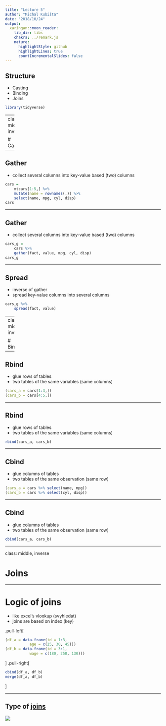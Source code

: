 ```yaml
---
title: "Lecture 5"
author: "Michal Kubišta"
date: "2018/10/24"
output:
  xaringan::moon_reader:
    lib_dir: libs
    chakra: ../remark.js
    nature:
      highlightStyle: github
      highlightLines: true
      countIncrementalSlides: false
---
```


## Structure
- Casting
- Binding
- Joins
```r
library(tidyverse)
```

---
class: middle, inverse

# Casting

---

## Gather
- collect several columns into key-value based (two) columns

```r
cars = 
    mtcars[1:5,] %>% 
    mutate(name = rownames(.)) %>% 
    select(name, mpg, cyl, disp)
cars

```

---

## Gather
- collect several columns into key-value based (two) columns

```r
cars_g = 
    cars %>% 
    gather(fact, value, mpg, cyl, disp)
cars_g
```

---

## Spread
- inverse of gather
- spread key-value columns into several columns

```r
cars_g %>% 
    spread(fact, value)
```

---
class: middle, inverse

# Binding

---

## Rbind
- glue rows of tables
- two tables of the same variables (same columns)

```r
(cars_a = cars[1:3,])
(cars_b = cars[4:5,])
```

---

## Rbind
- glue rows of tables
- two tables of the same variables (same columns)

```r
rbind(cars_a, cars_b)
```

---

## Cbind
- glue columns of tables
- two tables of the same observation (same row)

```r
(cars_a = cars %>% select(name, mpg))
(cars_b = cars %>% select(cyl, disp))
```

---

## Cbind
- glue columns of tables
- two tables of the same observation (same row)

```r
cbind(cars_a, cars_b)
```

---

class: middle, inverse

# Joins

---

# Logic of joins
- like excel's vlookup (svyhledat)
- joins are based on index (key)

.pull-left[
```r
(df_a = data.frame(id = 1:3,
           age = c(25, 30, 45)))
(df_b = data.frame(id = 3:1,
           wage = c(180, 250, 130)))

```
]
.pull-right[
```r
cbind(df_a, df_b)
merge(df_a, df_b)
```
]

---

## Type of [joins](https://www.dofactory.com/sql/join)
<img src = www/joins.png>
